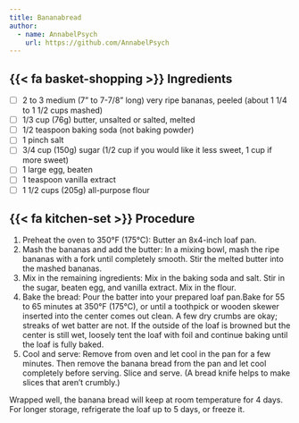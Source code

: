 ```yaml
---
title: Bananabread
author:
  - name: AnnabelPsych
    url: https://github.com/AnnabelPsych
---
```


## {{< fa basket-shopping >}} Ingredients

- [ ] 2 to 3 medium (7" to 7-7/8" long) very ripe bananas, peeled (about 1 1/4 to 1 1/2 cups mashed)
- [ ] 1/3 cup (76g) butter, unsalted or salted, melted
- [ ] 1/2 teaspoon baking soda (not baking powder)
- [ ] 1 pinch salt
- [ ] 3/4 cup (150g) sugar (1/2 cup if you would like it less sweet, 1 cup if more sweet)
- [ ] 1 large egg, beaten
- [ ] 1 teaspoon vanilla extract
- [ ] 1 1/2 cups (205g) all-purpose flour

## {{< fa kitchen-set >}} Procedure

1. Preheat the oven to 350°F (175°C): Butter an 8x4-inch loaf pan.
2. Mash the bananas and add the butter: In a mixing bowl, mash the ripe bananas with a fork until completely smooth. Stir the melted butter into the mashed bananas.
3. Mix in the remaining ingredients: Mix in the baking soda and salt. Stir in the sugar, beaten egg, and vanilla extract. Mix in the flour.
4. Bake the bread: Pour the batter into your prepared loaf pan.Bake for 55 to 65 minutes at 350°F (175°C), or until a toothpick or wooden skewer inserted into the center comes out clean. A few dry crumbs are okay; streaks of wet batter are not. If the outside of the loaf is browned but the center is still wet, loosely tent the loaf with foil and continue baking until the loaf is fully baked.
5. Cool and serve: Remove from oven and let cool in the pan for a few minutes. Then remove the banana bread from the pan and let cool completely before serving. Slice and serve. (A bread knife helps to make slices that aren't crumbly.)

Wrapped well, the banana bread will keep at room temperature for 4 days. For longer storage, refrigerate the loaf up to 5 days, or freeze it.
